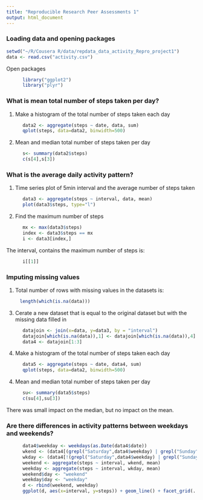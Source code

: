 ```yaml
---
title: "Reproducible Research Peer Assessments 1"
output: html_document
---
```



### Loading data and opening packages

```r
setwd("~/R/Cousera R/data/repdata_data_activity_Repro_project1")
data <- read.csv("activity.csv")
```

Open packages

```r
      library("ggplot2")
      library("plyr")
```

### What is mean total number of steps taken per day?

1. Make a histogram of the total number of steps taken each day
```r
      data2 <- aggregate(steps ~ date, data, sum)
      qplot(steps, data=data2, binwidth=500)
```

2. Mean and median total number of steps taken per day 
```r
      s<- summary(data2$steps)
      c(s[4],s[3])
```

### What is the average daily activity pattern?

1. Time series plot of 5min interval and the average number of steps taken 
```r
      data3 <- aggregate(steps ~ interval, data, mean)
      plot(data3$steps, type="l")
```

2. Find the maximum number of steps
```r
      mx <- max(data3$steps)
      index <- data3$steps == mx
      i <- data3[index,]
```
The interval, contains the maximum number of steps is:
```r
      i[[1]]
```

### Imputing missing values

1. Total number of rows with missing values in the datasets is:
```r
     length(which(is.na(data)))
```

3. Cerate a new dataset that is equal to the original dataset but with the missing data filled in
```r
      datajoin <- join(x=data, y=data3, by = "interval")
      datajoin[which(is.na(data)),1] <- datajoin[which(is.na(data)),4]
      data4 <- datajoin[1:3]
```

4. Make a histogram of the total number of steps taken each day
```r
      data5 <- aggregate(steps ~ date, data4, sum)
      qplot(steps, data=data2, binwidth=500)
```

4. Mean and median total number of steps taken per day 
```r
      su<- summary(data5$steps)
      c(su[4],su[3])
```
There was small impact on the median, but no impact on the mean.

### Are there differences in activity patterns between weekdays and weekends?

```r
      data4$weekday <- weekdays(as.Date(data4$date))
      wkend <- (data4[(grepl("Saturday",data4$weekday) | grepl("Sunday",data4$weekday)) == TRUE,])
      wkday <- (data4[!(grepl("Saturday",data4$weekday) | grepl("Sunday",data4$weekday)) == TRUE,])
      weekend <- aggregate(steps ~ interval, wkend, mean)
      weekday <- aggregate(steps ~ interval, wkday, mean)
      weekend$day <- "weekend"
      weekday$day <- "weekday"
      d <- rbind(weekend, weekday)
      ggplot(d, aes(x=interval, y=steps)) + geom_line() + facet_grid(. ~ day)
```


